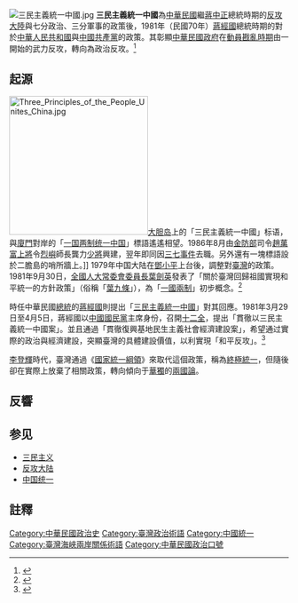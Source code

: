 [[File:三民主義統一中國.jpg|thumb]]
{{三民主義}}
'''三民主義統一中國'''為[[中華民國|中華民國]]繼[[蔣中正|蔣中正]]總統時期的[[反攻大陸|反攻大陸]]與七分政治、三分軍事的政策後，1981年（民國70年）[[蔣經國|蔣經國]]總統時期的對於[[中華人民共和國|中華人民共和國]]與[[中國共產黨|中國共產黨]]的政策。其彰顯[[中華民國政府|中華民國政府]]在[[動員戡亂時期|動員戡亂時期]]由一開始的武力反攻，轉向為政治反攻。<ref>{{Cite web |url=http://www.npf.org.tw/1/3804 |title=楊日青：蔣經國與民主化 |access-date=2015-08-15 |archive-date=2022-05-10 |archive-url=https://web.archive.org/web/20220510004906/https://www.npf.org.tw/1/3804 }}</ref>

==起源==
[[File:Three_Principles_of_the_People_Unites_China.jpg|250px]][[大胆岛|大胆岛]]上的「三民主義統一中國」标语，與[[廈門|廈門]]對岸的「[[一国两制统一中国|一国两制统一中国]]」標語遙遙相望。1986年8月由[[金防部|金防部]]司令[[趙萬富|趙萬富]][[上將|上將]]令[[烈嶼|烈嶼]]師長龔力[[少將|少將]]興建，翌年即同因[[三七事件|三七事件]]去職。另外還有一塊標語設於二膽島的哨所牆上。]]
1979年中国大陆在[[鄧小平|鄧小平]]上台後，調整對[[臺灣|臺灣]]的政策。1981年9月30日，[[全國人大常委會委員長|全國人大常委會委員長]][[葉劍英|葉劍英]]發表了「關於臺灣回歸祖國實現和平統一的方針政策」（俗稱「[[葉九條|葉九條]]」），為「[[一國兩制|一國兩制]]」初步概念。<ref>{{Cite web |url=http://big5.china.com.cn/chinese/zta/440658.htm |title=鄧小平提出“一國兩制” |accessdate=2015-08-15 |archive-date=2015-11-18 |archive-url=https://web.archive.org/web/20151118033710/http://big5.china.com.cn/chinese/zta/440658.htm |dead-url=no }}</ref>

時任中華民國[[中華民國總統|總統]]的[[蔣經國|蔣經國]]則提出「[[三民主義|三民主義]][[統一中國|統一中國]]」對其回應。1981年3月29日至4月5日，蔣經國以[[中國國民黨|中國國民黨]]主席身份，召開[[中國國民黨第十二次全國代表大會|十二全]]，提出「貫徹以三民主義統一中國案」。並且通過「貫徹復興基地民生主義社會經濟建設案」，希望通过實際的政治與經濟建設，突顯臺灣的具體建設價值，以利實現「和平反攻」。<ref>{{Cite web |url=https://books.google.com.tw/books?id=p5RqvP3bScoC&lpg=PT14&dq=%E4%B8%89%E6%B0%91%E4%B8%BB%E7%BE%A9%E7%B5%B1%E4%B8%80%E4%B8%AD%E5%9C%8B%20%E8%94%A3%E7%B6%93%E5%9C%8B&hl=zh-TW&pg=PT13#v=onepage&q&f=false |title=陳守雲：解密蔣經國，pp.13-14 |accessdate=2015-08-15 |archive-date=2017-02-16 |archive-url=https://web.archive.org/web/20170216215831/https://books.google.com.tw/books?id=p5RqvP3bScoC&lpg=PT14&dq=%E4%B8%89%E6%B0%91%E4%B8%BB%E7%BE%A9%E7%B5%B1%E4%B8%80%E4%B8%AD%E5%9C%8B%20%E8%94%A3%E7%B6%93%E5%9C%8B&hl=zh-TW&pg=PT13#v=onepage&q&f=false |dead-url=no }}</ref>

[[李登輝|李登輝]]時代，臺灣通過《[[國家統一綱領|國家統一綱領]]》來取代這個政策，稱為[[終極統一|終極統一]]，但隨後卻在實際上放棄了相關政策，轉向傾向于[[華獨|華獨]]的[[兩國論|兩國論]]。

==反響==
{{Main|三民主義統一中國大同盟}}

==参见==
* [[三民主义|三民主义]]
* [[反攻大陆|反攻大陆]]
* [[中国统一|中国统一]]

==註釋==
<references />
{{台湾海峡两岸主题}}
[[Category:中華民國政治史|Category:中華民國政治史]]
[[Category:臺灣政治術語|Category:臺灣政治術語]]
[[Category:中國統一|Category:中國統一]]
[[Category:臺灣海峽兩岸關係術語|Category:臺灣海峽兩岸關係術語]]
[[Category:中華民國政治口號|Category:中華民國政治口號]]